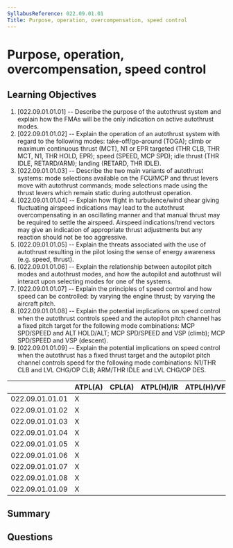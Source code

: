 ```yaml
---
SyllabusReference: 022.09.01.01
Title: Purpose, operation, overcompensation, speed control
---
```


# Purpose, operation, overcompensation, speed control

## Learning Objectives

1. [022.09.01.01.01] -- Describe the purpose of the autothrust system and
   explain how the FMAs will be the only indication on active autothrust modes.
2. [022.09.01.01.02] -- Explain the operation of an autothrust system with
   regard to the following modes: take-off/go-around (TOGA); climb or maximum
   continuous thrust (MCT), N1 or EPR targeted (THR CLB, THR MCT, N1, THR HOLD,
   EPR); speed (SPEED, MCP SPD); idle thrust (THR IDLE, RETARD/ARM); landing
   (RETARD, THR IDLE).
3. [022.09.01.01.03] -- Describe the two main variants of autothrust systems:
   mode selections available on the FCU/MCP and thrust levers move with
   autothrust commands; mode selections made using the thrust levers which
   remain static during autothrust operation.
4. [022.09.01.01.04] -- Explain how flight in turbulence/wind shear giving
   fluctuating airspeed indications may lead to the autothrust overcompensating
   in an oscillating manner and that manual thrust may be required to settle the
   airspeed. Airspeed indications/trend vectors may give an indication of
   appropriate thrust adjustments but any reaction should not be too aggressive.
5. [022.09.01.01.05] -- Explain the threats associated with the use of
   autothrust resulting in the pilot losing the sense of energy awareness (e.g.
   speed, thrust).
6. [022.09.01.01.06] -- Explain the relationship between autopilot pitch modes
   and autothrust modes, and how the autopilot and autothrust will interact upon
   selecting modes for one of the systems.
7. [022.09.01.01.07] -- Explain the principles of speed control and how speed
   can be controlled: by varying the engine thrust; by varying the aircraft
   pitch.
8. [022.09.01.01.08] -- Explain the potential implications on speed control when
   the autothrust controls speed and the autopilot pitch channel has a fixed
   pitch target for the following mode combinations: MCP SPD/SPEED and ALT
   HOLD/ALT; MCP SPD/SPEED and VSP (climb); MCP SPD/SPEED and VSP (descent).
9. [022.09.01.01.09] -- Explain the potential implications on speed control when
   the autothrust has a fixed thrust target and the autopilot pitch channel
   controls speed for the following mode combinations: N1/THR CLB and LVL CHG/OP
   CLB; ARM/THR IDLE and LVL CHG/OP DES.

|                 | ATPL(A) | CPL(A) | ATPL(H)/IR | ATPL(H)/VFR | CPL(H) | IR  | CBIR(A) |
| --------------- | ------- | ------ | ---------- | ----------- | ------ | --- | ------- |
| 022.09.01.01.01 | X       |        |            |             |        |     |         |
| 022.09.01.01.02 | X       |        |            |             |        |     |         |
| 022.09.01.01.03 | X       |        |            |             |        |     |         |
| 022.09.01.01.04 | X       |        |            |             |        |     |         |
| 022.09.01.01.05 | X       |        |            |             |        |     |         |
| 022.09.01.01.06 | X       |        |            |             |        |     |         |
| 022.09.01.01.07 | X       |        |            |             |        |     |         |
| 022.09.01.01.08 | X       |        |            |             |        |     |         |
| 022.09.01.01.09 | X       |        |            |             |        |     |         |

## Summary

## Questions
